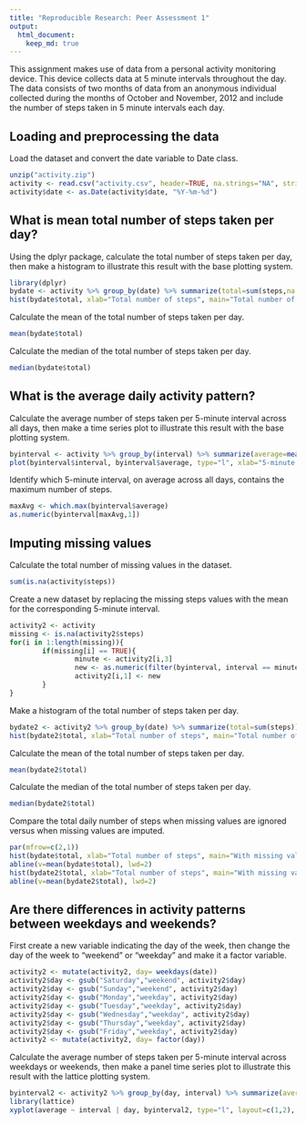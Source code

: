 ```yaml
---
title: "Reproducible Research: Peer Assessment 1"
output: 
  html_document:
    keep_md: true
---
```




This assignment makes use of data from a personal activity monitoring device. This device collects data at 5 minute intervals throughout the day. The data consists of two months of data from an anonymous individual collected during the months of October and November, 2012 and include the number of steps taken in 5 minute intervals each day.



## Loading and preprocessing the data
Load the dataset and convert the date variable to Date class.
```r
unzip("activity.zip")
activity <- read.csv("activity.csv", header=TRUE, na.strings="NA", stringsAsFactors = FALSE)
activity$date <- as.Date(activity$date, "%Y-%m-%d")
```



## What is mean total number of steps taken per day?
Using the dplyr package, calculate the total number of steps taken per day, then make a histogram to illustrate this result with the base plotting system.
```r
library(dplyr)
bydate <- activity %>% group_by(date) %>% summarize(total=sum(steps,na.rm=TRUE))
hist(bydate$total, xlab="Total number of steps", main="Total number of steps taken per day", col="skyblue")
```

Calculate the mean of the total number of steps taken per day.
```r
mean(bydate$total)
```

Calculate the median of the total number of steps taken per day.
```r
median(bydate$total)
```



## What is the average daily activity pattern?
Calculate the average number of steps taken per 5-minute interval across all days, then make a time series plot to illustrate this result with the base plotting system.
```r
byinterval <- activity %>% group_by(interval) %>% summarize(average=mean(steps,na.rm=TRUE))
plot(byinterval$interval, byinterval$average, type="l", xlab="5-minute interval", ylab="Average number of steps", main="Average daily activity pattern")
```

Identify which 5-minute interval, on average across all days, contains the maximum number of steps.
```r
maxAvg <- which.max(byinterval$average)
as.numeric(byinterval[maxAvg,1])
```



## Imputing missing values
Calculate the total number of missing values in the dataset.
```r
sum(is.na(activity$steps))
```

Create a new dataset by replacing the missing steps values with the mean for the corresponding 5-minute interval.
```r
activity2 <- activity
missing <- is.na(activity2$steps)
for(i in 1:length(missing)){
        if(missing[i] == TRUE){
                minute <- activity2[i,3]
                new <- as.numeric(filter(byinterval, interval == minute)[,2])
                activity2[i,1] <- new
        }
}
```

Make a histogram of the total number of steps taken per day.
```r
bydate2 <- activity2 %>% group_by(date) %>% summarize(total=sum(steps))
hist(bydate2$total, xlab="Total number of steps", main="Total number of steps taken per day", col="red")
```

Calculate the mean of the total number of steps taken per day.
```r
mean(bydate2$total)
```

Calculate the median of the total number of steps taken per day.
```r
median(bydate2$total)
```

Compare the total daily number of steps when missing values are ignored versus when missing values are imputed.
```r
par(mfrow=c(2,1))
hist(bydate$total, xlab="Total number of steps", main="With missing values ignored", col="skyblue")
abline(v=mean(bydate$total), lwd=2)
hist(bydate2$total, xlab="Total number of steps", main="With missing values imputed", col="red")
abline(v=mean(bydate2$total), lwd=2)
```



## Are there differences in activity patterns between weekdays and weekends?
First create a new variable indicating the day of the week, then change the day of the week to "weekend" or "weekday" and make it a factor variable.
```r
activity2 <- mutate(activity2, day= weekdays(date))
activity2$day <- gsub("Saturday","weekend", activity2$day)
activity2$day <- gsub("Sunday","weekend", activity2$day)
activity2$day <- gsub("Monday","weekday", activity2$day)
activity2$day <- gsub("Tuesday","weekday", activity2$day)
activity2$day <- gsub("Wednesday","weekday", activity2$day)
activity2$day <- gsub("Thursday","weekday", activity2$day)
activity2$day <- gsub("Friday","weekday", activity2$day)
activity2 <- mutate(activity2, day= factor(day))
```

Calculate the average number of steps taken per 5-minute interval across weekdays or weekends, then make a panel time series plot to illustrate this result with the lattice plotting system.
```r
byinterval2 <- activity2 %>% group_by(day, interval) %>% summarize(average=mean(steps))
library(lattice)
xyplot(average ~ interval | day, byinterval2, type="l", layout=c(1,2), xlab="5-minute interval", ylab="Average number of steps", main="Activity pattern")
```

